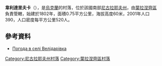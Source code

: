 {{coord|47|40|0|N|31|50|4|E|scale:100000|display=title}}

'''韋利達里夫卡'''（{{lang-uk|Велідарівка}}），是[[烏克蘭|烏克蘭]]的村落，位於該國南部[[尼古拉耶夫州|尼古拉耶夫州]]，由[[葉拉涅齊區|葉拉涅齊區]]負責管轄，始建於1802年，面積0.75平方公里，海拔高度60米，2001年人口390，人口密度每平方公里520人。

==參考資料==
* [http://weather.in.ua/ua/nikolaevskaja/3047 Погода в селі Велідарівка]

[[Category:尼古拉耶夫州村落|Category:尼古拉耶夫州村落]]
[[Category:葉拉涅齊區村落|Category:葉拉涅齊區村落]]


{{Mykolaiv-geo-stub}}